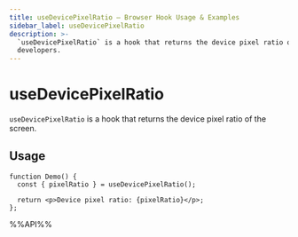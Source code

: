 ```yaml
---
title: useDevicePixelRatio – Browser Hook Usage & Examples
sidebar_label: useDevicePixelRatio
description: >-
  `useDevicePixelRatio` is a hook that returns the device pixel ratio of the screen. Learn usage patterns, best practices, and code examples for React
  developers.
---
```

# useDevicePixelRatio

`useDevicePixelRatio` is a hook that returns the device pixel ratio of the screen.

## Usage

```tsx live
function Demo() {
  const { pixelRatio } = useDevicePixelRatio();

  return <p>Device pixel ratio: {pixelRatio}</p>;
};

```

%%API%%
